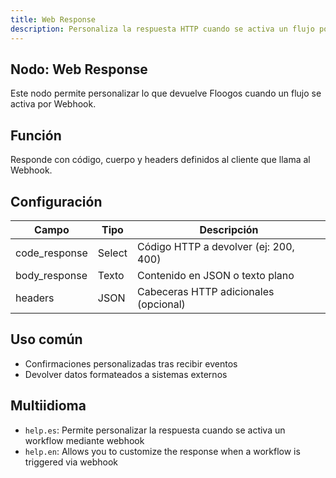 ```yaml
---
title: Web Response
description: Personaliza la respuesta HTTP cuando se activa un flujo por Webhook.
---
```



## Nodo: Web Response

Este nodo permite personalizar lo que devuelve Floogos cuando un flujo se activa por Webhook.

## Función
Responde con código, cuerpo y headers definidos al cliente que llama al Webhook.

## Configuración

| Campo         | Tipo     | Descripción                                |
|----------------|----------|--------------------------------------------|
| code_response  | Select   | Código HTTP a devolver (ej: 200, 400)      |
| body_response  | Texto    | Contenido en JSON o texto plano            |
| headers        | JSON     | Cabeceras HTTP adicionales (opcional)      |

## Uso común
- Confirmaciones personalizadas tras recibir eventos
- Devolver datos formateados a sistemas externos

## Multiidioma
- `help.es`: Permite personalizar la respuesta cuando se activa un workflow mediante webhook
- `help.en`: Allows you to customize the response when a workflow is triggered via webhook
